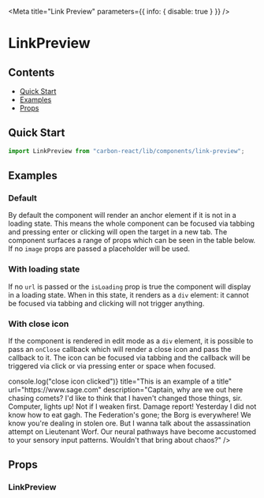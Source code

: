 

<Meta
  title="Link Preview"
  parameters={{ info: { disable: true } }}
/>

# LinkPreview

## Contents

- [Quick Start](#quick-start)
- [Examples](#examples)
- [Props](#props)

## Quick Start

```javascript
import LinkPreview from "carbon-react/lib/components/link-preview";
```

## Examples

### Default

By default the component will render an anchor element if it is not in a loading state. This means the whole component can
be focused via tabbing and pressing enter or clicking will open the target in a new tab. The component surfaces a range of
props which can be seen in the table below. If no `image` props are passed a placeholder will be used.

<Preview>
  <Story name="default">
    <LinkPreview
      title="This is an example of a title"
      url="https://www.sage.com"
      description="Captain, why are we out here chasing comets? I'd like to think that I haven't changed those things, sir. Computer, lights up! Not if I weaken first. Damage report! Yesterday I did not know how to eat gagh. The Federation's gone; the Borg is everywhere! We know you're dealing in stolen ore. But I wanna talk about the assassination attempt on Lieutenant Worf. Our neural pathways have become accustomed to your sensory input patterns. Wouldn't that bring about chaos?"
    />
  </Story>
</Preview>

### With loading state

If no `url` is passed or the `isLoading` prop is true the component will display in a loading state. When in this state, it
renders as a `div` element: it cannot be focused via tabbing and clicking will not trigger anything.

<Preview>
  <Story name="with loading state">
    <LinkPreview isLoading />
  </Story>
</Preview>

### With close icon

If the component is rendered in edit mode as a `div` element, it is possible to pass an `onClose` callback which will render
a close icon and pass the callback to it. The icon can be focused via tabbing and the callback will be triggered via click or
via pressing enter or space when focused.

<Preview>
  <Story name="with close icon">
    <LinkPreview
      as="div"
      onClose={() => console.log("close icon clicked")}
      title="This is an example of a title"
      url="https://www.sage.com"
      description="Captain, why are we out here chasing comets? I'd like to think that I haven't changed those things, sir. Computer, lights up! Not if I weaken first. Damage report! Yesterday I did not know how to eat gagh. The Federation's gone; the Borg is everywhere! We know you're dealing in stolen ore. But I wanna talk about the assassination attempt on Lieutenant Worf. Our neural pathways have become accustomed to your sensory input patterns. Wouldn't that bring about chaos?"
    />
  </Story>
</Preview>

## Props

### LinkPreview

<Props of={LinkPreview} />

